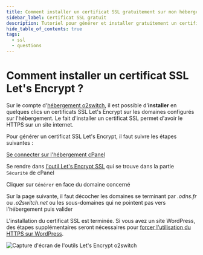 ```yaml
---
title: Comment installer un certificat SSL gratuitement sur mon hébergement o2switch ?
sidebar_label: Certificat SSL gratuit
description: Tutoriel pour générer et installer gratuitement un certificat SSL sur l'hébergement 
hide_table_of_contents: true
tags:
  - ssl
  - questions
---
```

# Comment installer un certificat SSL Let's Encrypt ?

Sur le compte d'[hébergement o2switch](https://www.o2switch.fr/hebergement-illimite/), il est possible d'**installer**
en quelques clics un certificats SSL Let's Encrypt sur les domaines configurés sur l'hébergement. Le fait d'installer un
certificat SSL permet d'avoir le HTTPS sur un site internet. 

Pour générer un certificat SSL Let's Encrypt, il faut suivre les étapes suivantes : 

<Badge text="A" /> [Se connecter sur l'hébergement cPanel](/guides/cpanel/comment-se-connecter)

<Badge text="B" /> Se rendre dans [l'outil Let's Encrypt SSL](/cpanel/securite/lets-encrypt-ssl-gratuit/) qui se trouve
dans la partie `Sécurité` de cPanel

<Badge text="C" /> Cliquer sur `Générer` en face du domaine concerné 

<Badge text="D" /> Sur la page suivante, il faut décocher les domaines se terminant par *.odns.fr* ou *.o2switch.net* ou
les sous-domaines qui ne pointent pas vers l'hébergement puis valider

<Badge text="E" /> L'installation du certificat SSL est terminée. Si vous avez un site WordPress, des étapes
supplémentaires seront nécessaires pour [forcer l'utilisation du HTTPS sur
WordPress](/guides/wordpress/forcer-https).

<Image
    src="/img/docs/questions/installation-certificat-ssl-lets-encrypt-1.png"
    title="Génération d'un certificat SSL gratuit"
    caption="Comment générer et installer gratuitement un certificat SSL sur l'hébergement o2switch"
    alt="Capture d'écran de l'outils Let's Encrypt o2switch"
/>